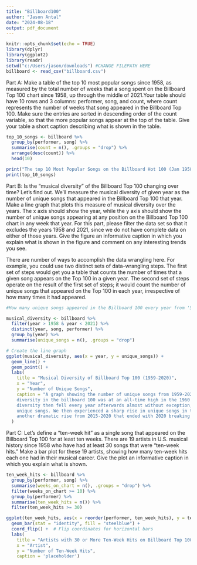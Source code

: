 ---
title: "Billboard100"
author: "Jason Antal"
date: "2024-08-18"
output: pdf_document
---

```{r setup, include=FALSE #CHANGE FILEPATH AND RUN THIS BEFORE RUNNING BELOW} 
knitr::opts_chunk$set(echo = TRUE)
library(dplyr)
library(ggplot2)
library(readr)
setwd("c:/Users/jason/downloads") #CHANGE FILEPATH HERE
billboard <- read_csv("billboard.csv") 
```
Part A: Make a table of the top 10 most popular songs since 1958, as measured by the total number of weeks that a song spent on the Billboard Top 100 chart since 1958, up through the middle of 2021.Your table should have 10 rows and 3 columns: performer, song, and count, where count represents the number of weeks that song appeared in the Billboard Top 100. Make sure the entries are sorted in descending order of the count variable, so that the more popular songs appear at the top of the table. Give your table a short caption describing what is shown in the table.

```{r Part A}
top_10_songs <- billboard %>%
  group_by(performer, song) %>%
  summarise(count = n(), .groups = "drop") %>%
  arrange(desc(count)) %>%
  head(10)

print("The top 10 Most Popular Songs on the Billboard Hot 100 (Jan 1958- May 2021), ranked by total number of weeks on the chart:")
print(top_10_songs)

```
Part B: Is the "musical diversity" of the Billboard Top 100 changing over time? Let's find out. We'll measure the musical diversity of given year as the number of unique songs that appeared in the Billboard Top 100 that year. Make a line graph that plots this measure of musical diversity over the years. The x axis should show the year, while the y axis should show the number of unique songs appearing at any position on the Billboard Top 100 chart in any week that year. 
For this part, please filter the data set so that it excludes the years 1958 and 2021, since we do not have complete data on either of those years. Give the figure an informative caption in which you explain what is shown in the figure and comment on any interesting trends you see.

There are number of ways to accomplish the data wrangling here. For example, you could use two distinct sets of data-wrangling steps. The first set of steps would get you a table that counts the number of times that a given song appears on the Top 100 in a given year. The second set of steps operate on the result of the first set of steps; it would count the number of unique songs that appeared on the Top 100 in each year, irrespective of how many times it had appeared.

```{r Part B}
#How many unique songs appeared in the Billboard 100 every year from '59-'20?

musical_diversity <- billboard %>%
  filter(year > 1958 & year < 2021) %>% 
  distinct(year, song, performer) %>%    
  group_by(year) %>%
  summarise(unique_songs = n(), .groups = "drop")

# Create the line graph
ggplot(musical_diversity, aes(x = year, y = unique_songs)) +
  geom_line() +
  geom_point() +
  labs(
    title = "Musical Diversity of Billboard Top 100 (1959-2020)",
    x = "Year",
    y = "Number of Unique Songs",
    caption = "A graph showing the number of unique songs from 1959-2020. At the beginning of this chart, we can see that musical 
    diversity in the billboard 100 was at an all-time high in the 1960's, with over 800 unique songs from 1964-1967. Musical 
    diversity then fell every year afterwards almost without exception, reaching its lowest point in 2001 at less than 400
    unique songs. We then experienced a sharp rise in unique songs in the mid-late 2000's, a sharp fall in 2012, and
    another dramatic rise from 2015-2020 that ended with 2020 breaking the 800-unique-songs barrier again."
  )

```

Part C: Let's define a "ten-week hit" as a single song that appeared on the Billboard Top 100 for at least ten weeks. There are 19 artists in U.S. musical history since 1958 who have had at least 30 songs that were "ten-week hits." Make a bar plot for these 19 artists, showing how many ten-week hits each one had in their musical career. Give the plot an informative caption in which you explain what is shown.

```{r Part C}
ten_week_hits <- billboard %>%
  group_by(performer, song) %>%
  summarise(weeks_on_chart = n(), .groups = "drop") %>%
  filter(weeks_on_chart >= 10) %>%
  group_by(performer) %>%
  summarise(ten_week_hits = n()) %>%
  filter(ten_week_hits >= 30)

ggplot(ten_week_hits, aes(x = reorder(performer, ten_week_hits), y = ten_week_hits)) +
  geom_bar(stat = "identity", fill = "steelblue") +
  coord_flip() +  # Flip coordinates for horizontal bars
  labs(
    title = "Artists with 30 or More Ten-Week Hits on Billboard Top 100 (1958-2021)",
    x = "Artist",
    y = "Number of Ten-Week Hits",
    caption = 'placeholder')
```


